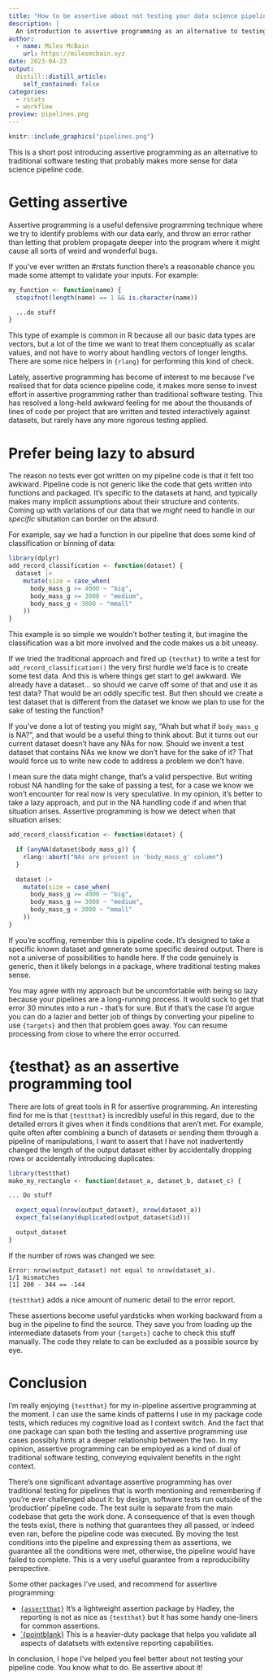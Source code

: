 ```yaml
---
title: "How to be assertive about not testing your data science pipeline"
description: |
  An introduction to assertive programming as an alternative to testing
author:
  - name: Miles McBain
    url: https://milesmcbain.xyz
date: 2023-04-23
output:
  distill::distill_article:
    self_contained: false
categories:
  - rstats
  - workflow
preview: pipelines.png
---
```


```r
knitr::include_graphics("pipelines.png")
```

This is a short post introducing assertive programming as an alternative to traditional software testing that probably makes more sense for data science pipeline code.

# Getting assertive

Assertive programming is a useful defensive programming technique where we try to identify problems with our data early, and throw an error rather than letting that problem propagate deeper into the program where it might cause all sorts of weird and wonderful bugs.

If you've ever written an #rstats function there's a reasonable chance you made some attempt to validate your inputs. For example:

```r
my_function <- function(name) {
  stopifnot(length(name) == 1 && is.character(name))

  ...do stuff
}
```

This type of example is common in R because all our basic data types are vectors, but a lot of the time we want to treat them conceptually as scalar values, and not have to worry about handling vectors of longer lengths. There are some nice helpers in `{rlang}` for performing this kind of check.

Lately, assertive programming has become of interest to me because I've realised that for data science pipeline code, it makes more sense to invest effort in assertive programming rather than traditional software testing. This has resolved a long-held awkward feeling for me about the thousands of lines of code per project that are written and tested interactively against datasets, but rarely have any more rigorous testing applied.

# Prefer being lazy to absurd

The reason no tests ever got written on my pipeline code is that it felt too awkward. Pipeline code is not generic like the code that gets written into functions and packaged. It's specific to the datasets at hand, and typically makes many implicit assumptions about their structure and contents. Coming up with variations of our data that we *might* need to handle in our *specific* sitiutation can border on the absurd.

For example, say we had a function in our pipeline that does some kind of classification or binning of data:

```r
library(dplyr)
add_record_classification <- function(dataset) {
  dataset |>
    mutate(size = case_when(
      body_mass_g >= 4000 ~ "big",
      body_mass_g >= 3000 ~ "medium",
      body_mass_g < 3000 ~ "mmall"
    ))
}
```

This example is so simple we wouldn't bother testing it, but imagine the classification was a bit more involved and the code makes us a bit uneasy.

If we tried the traditional approach and fired up `{testhat}` to write a test for `add_record_classification()` the very first hurdle we'd face is to create some test data. And this is where things get start to get awkward. We already have a dataset... so should we carve off some of that and use it as test data? That would be an oddly specific test. But then should we create a test dataset that is different from the dataset we know we plan to use for the sake of testing the function?

If you've done a lot of testing you might say, "Ahah but what if `body_mass_g` is NA?", and that would be a useful thing to think about. But it turns out our current dataset doesn't have any NAs for now. Should we invent a test dataset that contains NAs we know we don't have for the sake of it? That would force us to write new code to address a problem we don't have.

I mean sure the data might change, that's a valid perspective. But writing robust NA handling for the sake of passing a test, for a case we know we won't encounter for real now is very speculative. In my opinion, it's better to take a lazy approach, and put in the NA handling code if and when that situation arises. Assertive programming is how we detect when that situation arises:

```r
add_record_classification <- function(dataset) {

  if (anyNA(dataset$body_mass_g)) {
    rlang::abort("NAs are present in 'body_mass_g' column")
  }

  dataset |>
    mutate(size = case_when(
      body_mass_g >= 4000 ~ "big",
      body_mass_g >= 3000 ~ "medium",
      body_mass_g < 3000 ~ "mmall"
    ))
}
```

If you're scoffing, remember this is pipeline code. It's designed to take a specific known dataset and generate some specific desired output. There is not a universe of possibilities to handle here. If the code genuinely is generic, then it likely belongs in a package, where traditional testing makes sense.

You may agree with my approach but be uncomfortable with being so lazy because your pipelines are a long-running process. It would suck to get that error 30 minutes into a run - that's for sure. But if that's the case I'd argue you can do a lazier and better job of things by converting your pipeline to use `{targets}` and then that problem goes away. You can resume processing from close to where the error occurred.

# {testhat} as an assertive programming tool

There are lots of great tools in R for assertive programming. An interesting find for me is that `{testthat}` is incredibly useful in this regard, due to the detailed errors it gives when it finds conditions that aren't met. For example, quite often after combining a bunch of datasets or sending them through a pipeline of manipulations, I want to assert that I have not inadvertently changed the length of the output dataset either by accidentally dropping rows or accidentally introducing duplicates:

```r
library(testthat)
make_my_rectangle <- function(dataset_a, dataset_b, dataset_c) {

... Do stuff

  expect_equal(nrow(output_dataset), nrow(dataset_a))
  expect_false(any(duplicated(output_dataset$id)))

  output_dataset
}
```

If the number of rows was changed we see:

```
Error: nrow(output_dataset) not equal to nrow(dataset_a).
1/1 mismatches
[1] 200 - 344 == -144
```

`{testthat}` adds a nice amount of numeric detail to the error report.

These assertions become useful yardsticks when working backward from a bug in the pipeline to find the source. They save you from loading up the intermediate datasets from your `{targets}` cache to check this stuff manually. The code they relate to can be excluded as a possible source by eye.


# Conclusion

I'm really enjoying `{testthat}` for my in-pipeline assertive programming at the moment. I can use the same kinds of patterns I use in my package code tests, which reduces my cognitive load as I context switch. And the fact that one package can span both the testing and assertive programming use cases possibly hints at a deeper relationship between the two. In my opinion, assertive programming can be employed as a kind of dual of traditional software testing, conveying equivalent benefits in the right context.

There's one significant advantage assertive programming has over traditional testing for pipelines that is worth mentioning and remembering if you're ever challenged about it: by design, software tests run outside of the 'production' pipeline code. The test suite is separate from the main codebase that gets the work done. A consequence of that is even though the tests exist, there is nothing that guarantees they all passed, or indeed even ran, before the pipeline code was executed. By moving the test conditions into the pipeline and expressing them as assertions, we guarantee all the conditions were met, otherwise, the pipeline would have failed to complete. This is a very useful guarantee from a reproducibility perspective.

Some other packages I've used, and recommend for assertive programming:

  - [`{assertthat}`](https://github.com/hadley/assertthat) It's a lightweight assertion package by Hadley, the reporting is not as nice as `{testthat}` but it has some handy one-liners for common assertions.
  - [`{pointblank}](https://github.com/rich-iannone/pointblank) This is a heavier-duty package that helps you validate all aspects of datatsets with extensive reporting capabilities.

In conclusion, I hope I've helped you feel better about not testing your pipeline code. You know what to do. Be assertive about it!
